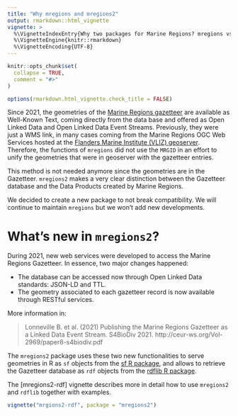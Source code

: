 ```yaml
---
title: "Why mregions and mregions2"
output: rmarkdown::html_vignette
vignette: >
  %\VignetteIndexEntry{Why two packages for Marine Regions? mregions vs mregions2}
  %\VignetteEngine{knitr::rmarkdown}
  %\VignetteEncoding{UTF-8}
---
```


```r
knitr::opts_chunk$set(
  collapse = TRUE,
  comment = "#>"
)

options(rmarkdown.html_vignette.check_title = FALSE)
```

Since 2021, the geometries of the [Marine Regions gazetteer](https://marineregions.org/gazetteer.php?p=webservices) are available as Well-Known Text, coming directly from the data base and offered as Open Linked Data and Open Linked Data Event Streams. Previously, they were just a WMS link, in many cases coming from the Marine Regions OGC Web Services hosted at the [Flanders Marine Institute (VLIZ) geoserver](https://geo.vliz.be). Therefore, the functions of `mregions` did not use the `MRGID` in an effort to unify the geometries that were in geoserver with the gazetteer entries.

This method is not needed anymore since the geometries are in the Gazetteer. `mregions2` makes a very clear distinction between the Gazetteer database and the Data Products created by Marine Regions.

We decided to create a new package to not break compatibility. We will continue to maintain `mregions` but we won't add new developments.

# What's new in `mregions2`?

During 2021, new web services were developed to access the Marine Regions Gazetteer. In essence, two major changes happened:

* The database can be accessed now through Open Linked Data standards: JSON-LD and TTL. 
* The geometry associated to each gazetteer record is now available through RESTful services.

More information in: 

> Lonneville B. et al. (2021) Publishing the Marine Regions Gazetteer as a Linked Data Event Stream. S4BioDiv 2021. http://ceur-ws.org/Vol-2969/paper8-s4biodiv.pdf

The `mregions2` package uses these two new functionalities to serve geometries in R as `sf` objects from the [sf R package](https://r-spatial.github.io/sf/), and allows to retrieve the Gazetteer database as `rdf` objects from the [rdflib R package](https://docs.ropensci.org/rdflib/). 

The [mregions2-rdf] vignette describes more in detail how to use `mregions2` and `rdflib` together with examples.

```r
vignette("mrgions2-rdf", package = "mregions2")
```
